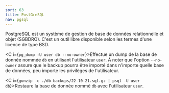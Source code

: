 ```yaml
---
sort: 63
title: PostGreSQL
nav: pgsql
---
```


PostgreSQL est un système de gestion de base de données relationnelle et objet (SGBDRO). C'est un outil libre disponible selon les termes d'une licence de type BSD.

<C i={`pg_dump -U user db --no-owner`}>Effectue un dump de la base de donnée nommée `db` en utilisant l'utilisateur `user`. À noter que l'option `--no-owner` assure que le backup pourra être importé dans n'importe quelle base de données, peu importe les privilèges de l'utilisateur.</C>

<C i={`gunzip -c ./db-backups/22-10-21.sql.gz | psql -U user db`}>Restaure la base de donnée nommé `db` avec l'utilisateur `user`.</C>


